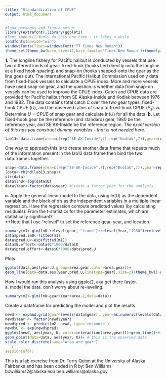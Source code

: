```yaml
---
title: "Standardization of CPUE"
output: html_document
---
```

```r
#load packages and figure setup
library(extrafont);library(ggplot2)
#font_import() #only do this one time - it takes a while
loadfonts(device="win")
windowsFonts(Times=windowsFont("TT Times New Roman"))
theme_set(theme_bw(base_size=12,base_family='Times New Roman')+theme(panel.grid.major = element_blank(), panel.grid.minor = element_blank()))
```
**1.** The longline fishery for Pacific halibut is conducted by vessels that use two different kinds of gear: fixed-hook (hooks tied directly onto the longline at a fixed hook-spacing) and snap-on (hooks snapped-onto the gear as the line goes out). The International Pacific Halibut Commission used only data from fixed-hook vessels to calculate a CPUE index. More and more vessels have used snap-on gear, and the question is whether data from snap-on vessels can be used to improve the CPUE index.
Catch and CPUE data are provided for Pacific halibut from SE Alaska-Inside and Kodiak between 1976 and 1982. The data contains total catch $C$ over the two gear types, fixed-hook CPUE ($U$), and the observed ratios of snap to fixed-hook CPUE ($P_s$).
**a.** Determine $U=CPUE$ of snap gear and calculate ln($U$) for all the data.
**b.** Let fixed-hook gear be the reference (and standard) gear, 1980 be the reference year, and SE AK-Inside be the reference region. *The excel version of this has you construct dummy variables - that is not needed here.*
```r
lab13<-data.frame(area=c(rep("SE-AK-Inside",7),rep("Kodiak",7)),gear=rep("fixed",14),year=rep(1976:1982,2),C=c(3263,1641,2045,2696,2242,2892,2313,5540,5141,5961,6032,5304,8974,9670),U=c(42.1,37.7,46.3,77.5,75.3,139,193.1,59.4,63.3,76.3,76.1,137.2,149.6,191.4),P=c(.77,.71,.77,.76,.87,.75,.5,.68,.64,.61,.55,.43,.75,.63))
```
One way to approach this is to create another data.frame that repeats much of the information present in the lab13 data.frame then bind the two data.frames together.
```r
snap<-data.frame(area=c(rep("SE-AK-Inside",7),rep("Kodiak",7)),gear=rep("snap",14),year=rep(1976:1982,2),C=NA,U=lab13$U*lab13$P,P=NA)
(data<-rbind(lab13,snap))
str(data)
data$lnU<-log(data$U)
data$Year<-factor(data$year) #Create a factor year for the analysis
```
**c.** Apply the general linear model to the data, using ln($U$) as the dependent variable and the block of x's as the independent variables in a multiple linear regression. Have the regression compute predicted values (by calculating residuals). From the t-statistics for the parameter estimates, which are statistically significant?  
**Note that I use "relevel" to set the reference gear, year, and location.
```r
summary(m1<-glm(lnU~relevel(gear, "fixed")+relevel(Year,"1980")+relevel(area,"SE-AK-Inside"),data=data))
data$pred.lmU<-fitted(m1)
data$pred.U<-exp(fitted(m1))
data$E.effort<-data$C*1000/data$U
data$pred.effort<-data$C*1000/data$pred.U
```
Plots
```r
ggplot(data,aes(year,U,group=area:gear,color=area:gear))+
geom_line(data=data,aes(year,pred.U,linetype=gear),size=2)+theme_bw()+geom_point(size=5)
```

How I would run this analysis using ggplot2, aka get there faster.  
a. model the data, don't worry about re-leveling.
```r
summary(m2<-glm(lnU~gear+Year+area-1,data=data))
```
Create a dataframe for predicting the model and plot the results
```r
newd <- expand.grid(gear=levels(data$gear), year=as.numeric(levels(data$Year)),area=levels(data$area))
newd$Year <- factor(newd$year)
newd$pred <- predict(m2, newd, type='response')
newd$U <- exp(newd$pred)
ggplot(newd, aes(year, U, color=interaction(area,gear)))+geom_line()+#this is the modeled data layer
geom_point(data=data, aes(year, U))+ # this is the observed data
scale_color_discrete(name="Area and gear")
```r
sessionInfo()
```
This is a lab exercise from Dr. Terry Quinn
at the University of Alaska Fairbanks
and has been coded in R by: Ben Williams
bcwilliams2@alaska.edu
ben.williams@alaska.gov